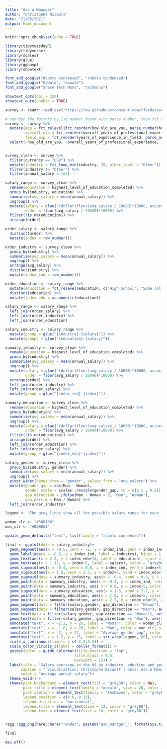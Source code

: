 ```yaml
---
title: "Ask a Manager"
author: "Christophe Nicault"
date: "21/05/2021"
output: html_document
---
```


```r
knitr::opts_chunk$set(echo = TRUE)
```

```r

library(tidytuesdayR)
library(tidyverse)
library(scales)
library(glue)
library(ggbump)
library(showtext)

font_add_google("Roboto Condensed", "roboto condensed")
font_add_google("Oswald", "oswald")
font_add_google("Share Tech Mono", "techmono")

showtext_opts(dpi = 320)
showtext_auto(enable = TRUE)

```


```r

survey <- readr::read_csv('https://raw.githubusercontent.com/rfordatascience/tidytuesday/master/data/2021/2021-05-18/survey.csv')

```


```r

# reorder the factors by 1st number found with parse number, then fct_relevel with one factor puts that one factor at the 1st position
survey <- survey %>%
  mutate(age = fct_relevel(fct_reorder(how_old_are_you, parse_number(how_old_are_you)), "under 18"),
         overall_exp = fct_reorder(overall_years_of_professional_experience, parse_number(overall_years_of_professional_experience)),
         field_exp = fct_reorder(years_of_experience_in_field, parse_number(years_of_experience_in_field))) %>%
  select(-how_old_are_you, -overall_years_of_professional_experience, -years_of_experience_in_field)


survey_clean <- survey %>%
  filter(currency == "USD") %>%
  mutate(industry = fct_lump_min(industry, 70, other_level = "Other")) %>%
  filter(industry != "Other") %>%
  filter(annual_salary < 1e6)

```

```r

salary_range <- survey_clean %>%
  rename(education = highest_level_of_education_completed) %>%
  group_by(industry, education) %>%
  summarise(avg_salary = mean(annual_salary)) %>%
  ungroup() %>%
  mutate(salary = glue("{dollar(floor(avg_salary / 10000)*10000, accuracy = 1)} - {dollar(floor(avg_salary/10000)*10000 + 1e4, accuracy = 1)}"),
         order = floor(avg_salary / 10000)*10000) %>%
  filter(!is.na(education)) %>%
  arrange(order)

order_salary <- salary_range %>%
  distinct(order) %>%
  mutate(index = row_number())

order_industry <- survey_clean %>%
  group_by(industry) %>%
  summarise(avg_salary = mean(annual_salary)) %>%
  ungroup() %>%
  arrange(avg_salary) %>%
  distinct(industry) %>%
  mutate(index_ind = row_number())

order_education <- salary_range %>%
  mutate(education = fct_relevel(education, c("High School", "Some college", "College degree", "Professional degree (MD, JD, etc.)", "Master's degree", "PhD"))) %>%
  distinct(education) %>%
  mutate(index_edu = as.numeric(education))

salary_range <- salary_range %>%
  left_join(order_salary) %>%
  left_join(order_industry) %>%
  left_join(order_education)

salary_industry <- salary_range %>%
  mutate(group = glue("{industry}-{salary}")) %>%
  mutate(group2 = glue("{education}-{salary}"))

```

```r

summary_industry <- survey_clean %>%
  rename(education = highest_level_of_education_completed) %>%
  group_by(industry) %>%
  summarise(avg_salary = mean(annual_salary)) %>%
  ungroup() %>%
  mutate(salary = glue("{dollar(floor(avg_salary / 10000)*10000, accuracy = 1)} - {dollar(floor(avg_salary/10000)*10000 + 1e4, accuracy = 1)}"),
         order = floor(avg_salary / 10000)*10000) %>%
  arrange(order) %>%
  left_join(order_industry) %>%
  left_join(order_salary) %>%
  mutate(group = glue("{index_ind}-{index}"))

summary_education <- survey_clean %>%
  rename(education = highest_level_of_education_completed) %>%
  group_by(education) %>%
  summarise(avg_salary = mean(annual_salary)) %>%
  ungroup() %>%
  mutate(salary = glue("{dollar(floor(avg_salary / 10000)*10000, accuracy = 1)} - {dollar(floor(avg_salary/10000)*10000 + 1e4, accuracy = 1)}"),
         order = floor(avg_salary / 10000)*10000) %>%
  filter(!is.na(education)) %>%
  arrange(order) %>%
  left_join(order_education) %>%
  left_join(order_salary) %>%
  mutate(group = glue("{index_edu}-{index}"))

salary_gender <- survey_clean %>%
  group_by(industry, gender) %>%
  summarize(avg_salary = mean(annual_salary)) %>%
  ungroup() %>%
  pivot_wider(names_from = "gender", values_from = "avg_salary") %>%
  mutate(gender_gap = abs(Man - Woman),
         gender_scale = scales::rescale(gender_gap, to = c(0.1 , 0.6)),
         gap_direction = ifelse(Man - Woman > 0, "Man", "Woman"),
         gap_perc_m = Man / Woman) %>%
  left_join(order_industry)

```


```r

legend <- "The grey lines show all the possible salary range for each industries and education level. The colored lines show the average annual salary for each industry and each education level."

woman_clr <- "#38D1B8"
man_clr <- "#DBBE61"

update_geom_defaults("text", list(family = "roboto condensed"))

final <- ggplot(data = salary_industry)+
  geom_segment(aes(x = -0.5, xend = -2, y = index_ind, yend = index_ind), color = "grey50", linetype = "13")+
  geom_label(aes(x = -0.5, y = index_ind, label = industry), hjust = 1, color = "grey90", label.size = 0, fill = "grey30", size = 4.5, family = "roboto condensed") +
  geom_text(aes(x = 2.8, y = index_edu+10, label = education), hjust = 0, color = "grey90", size = 4.5) +
  geom_text(aes(x = 1.15, y = index+5, label = salary), color = "grey90", family = "oswald", size = 4.5) +
  geom_sigmoid(aes(x = -0.4, xend = 0.8, y = index_ind, yend = index+5, group = factor(group)), color = "grey40")+
  geom_sigmoid(aes(x = 1.5, xend = 2.7, y = index+5, yend = index_edu+10, group = factor(group2)), color = "grey40")+
  geom_sigmoid(data = summary_industry, aes(x = -0.4, xend = 0.8, y = index_ind, yend = index+5, group = factor(group), color = avg_salary), size = 1, inherit.aes = FALSE) +
  geom_point(data = summary_industry, aes(x = -0.4, y = index_ind, color = avg_salary), size = 2, inherit.aes = FALSE)+
  geom_point(data = summary_industry, aes( x = 0.8, y = index+5, color = avg_salary), size = 2, inherit.aes = FALSE)+
  geom_sigmoid(data = summary_education, aes(x = 1.5, xend = 2.7, y = index+5, yend = index_edu+10, group = factor(group), color = avg_salary), size = 1, inherit.aes = FALSE) +
  geom_point(data = summary_education, aes(x = 1.5, y = index+5, color = avg_salary), size = 2, inherit.aes = FALSE) +
  geom_point(data = summary_education, aes(x = 2.7, y = index_edu+10, color = avg_salary), size = 2, inherit.aes = FALSE) +
  geom_segment(data = filter(salary_gender, gap_direction == "Woman"), aes(x = -2, xend = -2-gender_scale, y = index_ind-0.1, yend = index_ind-0.1), color = woman_clr, size = 4)+
  geom_segment(data = filter(salary_gender, gap_direction == "Man"), aes(x = -2, xend = -2+gender_scale, y = index_ind-0.1, yend = index_ind-0.1), color = man_clr, size = 4)+
  geom_text(data = filter(salary_gender, gap_direction == "Woman"), aes(x = -2, y = index_ind, label = dollar(gender_gap, accuracy = 1)), nudge_y = 0.3, color = woman_clr, hjust = 1.1) +
  geom_text(data = filter(salary_gender, gap_direction == "Man"), aes(x = -2, y = index_ind, label = dollar(gender_gap, accuracy = 1)), nudge_y = 0.3, color = man_clr, hjust = -0.1) +
  annotate("text", x = -2.2, y = 26, label = "Woman", color = woman_clr, size = 5)+
  annotate("text", x = -1.8, y = 26, label = "Man", color = man_clr, size = 5) +
  annotate("text", x = -2, y = 27, label = "Average gender gap", color = "grey80", size = 5, fontface = "bold") +
  annotate("text", x = 1.2, y = 25, label = str_wrap(legend, 80), color = "grey80", hjust = 0, size = 5) +
  scale_x_continuous(limits = c(-2.2,3.5)) +
  scale_color_viridis_c(label = dollar_format()) +
  guides(color = guide_colorbar(title.position = "top",
                               title.hjust = 0.5,
                               barwidth = 15)) +
  labs(title = "Salary overview in the US by industry, eduction and gender gap",
       caption = " Visualization: Christophe Nicault | Data: Ask a Manager",
       color = "Average annual salary")+
  theme_void() +
  theme(plot.background = element_rect(fill = "grey30", color = NA),
        plot.title = element_text(family = "oswald", size = 20, color = "grey80", hjust = 0.5, face = "bold", margin = margin(10,0,0,0)),
        plot.caption = element_text(family = "techmono", color = "grey80", size = 12, hjust = 0.98, margin = margin(0,0,5,0)),
        legend.position = c(0.8, 0.13),
        legend.direction = "horizontal",
        legend.title = element_text(size = 12, color = "grey80"),
        legend.text = element_text(size = 10, color = "grey80"))


ragg::agg_png(here::here("render", paste0("ask_manager_", format(Sys.time(), "%Y%m%d_%H%M%S"), ".png")), res = 320, width = 17, height = 10, units = "in")

final

dev.off()

```


